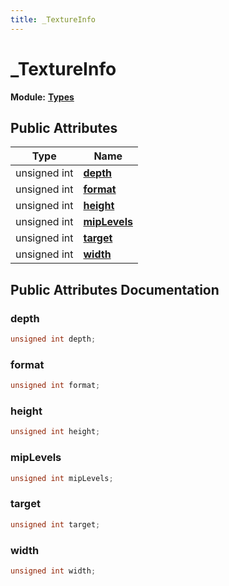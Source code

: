 ```yaml
---
title: _TextureInfo
---
```


# _TextureInfo

**Module:** **[Types](../definitions/types.mdx)**

## Public Attributes

| Type           | Name           |
| -------------- | -------------- |
| unsigned int | **[depth](#depth)**  |
| unsigned int | **[format](#format)**  |
| unsigned int | **[height](#height)**  |
| unsigned int | **[mipLevels](#miplevels)**  |
| unsigned int | **[target](#target)**  |
| unsigned int | **[width](#width)**  |

## Public Attributes Documentation

### depth

```cpp
unsigned int depth;
```

### format

```cpp
unsigned int format;
```

### height

```cpp
unsigned int height;
```

### mipLevels

```cpp
unsigned int mipLevels;
```

### target

```cpp
unsigned int target;
```

### width

```cpp
unsigned int width;
```
